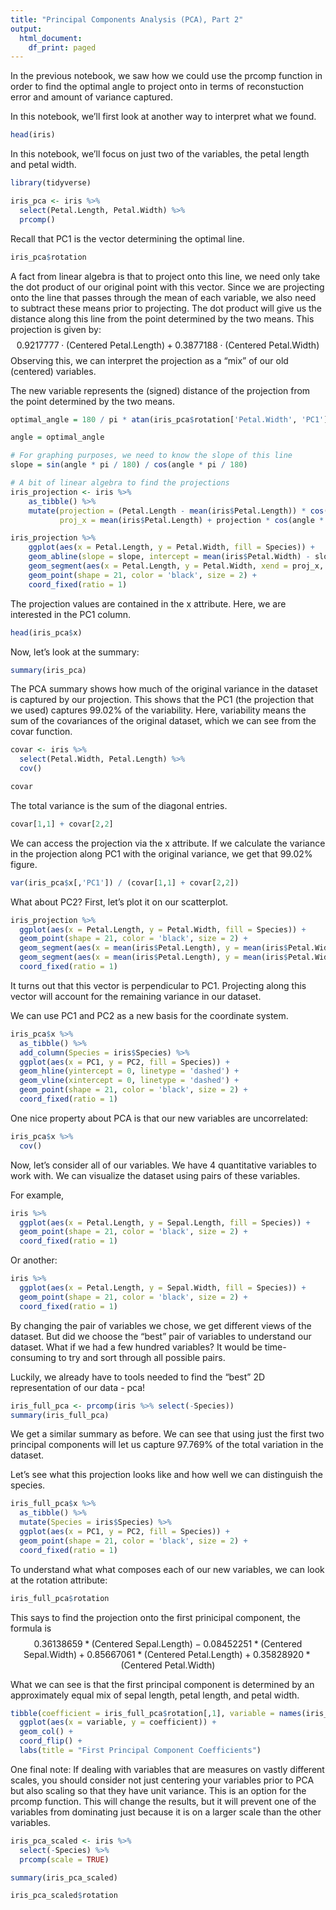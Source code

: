 ```yaml
---
title: "Principal Components Analysis (PCA), Part 2"
output:
  html_document:
    df_print: paged
---
```


In the previous notebook, we saw how we could use the prcomp function in order to find the optimal angle to project onto in terms of reconstuction error and amount of variance captured.

In this notebook, we'll first look at another way to interpret what we found.

```r
head(iris)
```

In this notebook, we'll focus on just two of the variables, the petal length and petal width.

```r
library(tidyverse)
```

```r
iris_pca <- iris %>% 
  select(Petal.Length, Petal.Width) %>% 
  prcomp()
```

Recall that PC1 is the vector determining the optimal line.
```r
iris_pca$rotation
```

A fact from linear algebra is that to project onto this line, we need only take the dot product of our original point with this vector. Since we are projecting onto the line that passes through the mean of each variable, we also need to subtract these means prior to projecting. The dot product will give us the distance along this line from the point determined by the two means. This projection is given by:
$$0.9217777 \cdot (\text{Centered Petal.Length}) + 0.3877188 \cdot (\text{Centered Petal.Width})$$
Observing this, we can interpret the projection as a "mix" of our old (centered) variables.

The new variable represents the (signed) distance of the projection from the point determined by the two means.
```r
optimal_angle = 180 / pi * atan(iris_pca$rotation['Petal.Width', 'PC1'] / iris_pca$rotation['Petal.Length', 'PC1'])

angle = optimal_angle

# For graphing purposes, we need to know the slope of this line
slope = sin(angle * pi / 180) / cos(angle * pi / 180)

# A bit of linear algebra to find the projections
iris_projection <- iris %>% 
    as_tibble() %>% 
    mutate(projection = (Petal.Length - mean(iris$Petal.Length)) * cos(angle * pi / 180)  + (Petal.Width - mean(iris$Petal.Width)) * sin(angle * pi / 180),
           proj_x = mean(iris$Petal.Length) + projection * cos(angle * pi / 180), proj_y = mean(iris$Petal.Width) + projection * sin(angle*pi / 180))

iris_projection %>% 
    ggplot(aes(x = Petal.Length, y = Petal.Width, fill = Species)) + 
    geom_abline(slope = slope, intercept = mean(iris$Petal.Width) - slope*mean(iris$Petal.Length)) +
    geom_segment(aes(x = Petal.Length, y = Petal.Width, xend = proj_x, yend = proj_y)) +
    geom_point(shape = 21, color = 'black', size = 2) +
    coord_fixed(ratio = 1)
```

The projection values are contained in the x attribute. Here, we are interested in the PC1 column.
```r
head(iris_pca$x)
```

Now, let's look at the summary:
```r
summary(iris_pca)
```
The PCA summary shows how much of the original variance in the dataset is captured by our projection. This shows that the PC1 (the projection that we used) captures 99.02% of the variability. Here, variability means the sum of the covariances of the original dataset, which we can see from the covar function.

```r
covar <- iris %>% 
  select(Petal.Width, Petal.Length) %>% 
  cov()

covar
```
The total variance is the sum of the diagonal entries.
```r
covar[1,1] + covar[2,2]
```

We can access the projection via the x attribute. If we calculate the variance in the projection along PC1 with the original variance, we get that 99.02% figure.
```r
var(iris_pca$x[,'PC1']) / (covar[1,1] + covar[2,2])
```

What about PC2? First, let's plot it on our scatterplot.
```r
iris_projection %>% 
  ggplot(aes(x = Petal.Length, y = Petal.Width, fill = Species)) + 
  geom_point(shape = 21, color = 'black', size = 2) +
  geom_segment(aes(x = mean(iris$Petal.Length), y = mean(iris$Petal.Width), xend = mean(iris$Petal.Length) + iris_pca$rotation['Petal.Length', 'PC1'], yend = mean(iris$Petal.Width) + iris_pca$rotation['Petal.Width', 'PC1']), color = 'black', arrow = arrow(ends = "last", length = unit(0.15, "inches"), type = "closed"), size = 2) +
  geom_segment(aes(x = mean(iris$Petal.Length), y = mean(iris$Petal.Width), xend = mean(iris$Petal.Length) + iris_pca$rotation['Petal.Length', 'PC2'], yend = mean(iris$Petal.Width) + iris_pca$rotation['Petal.Width', 'PC2']), color = 'black', arrow = arrow(ends = "last", length = unit(0.15, "inches"), type = "closed"), size = 2) +
  coord_fixed(ratio = 1)
```
It turns out that this vector is perpendicular to PC1. Projecting along this vector will account for the remaining variance in our dataset.

We can use PC1 and PC2 as a new basis for the coordinate system.

```r
iris_pca$x %>% 
  as_tibble() %>% 
  add_column(Species = iris$Species) %>% 
  ggplot(aes(x = PC1, y = PC2, fill = Species)) + 
  geom_hline(yintercept = 0, linetype = 'dashed') +
  geom_vline(xintercept = 0, linetype = 'dashed') +
  geom_point(shape = 21, color = 'black', size = 2) +
  coord_fixed(ratio = 1)
```

One nice property about PCA is that our new variables are uncorrelated:
```r
iris_pca$x %>% 
  cov()
```

Now, let's consider all of our variables. We have 4 quantitative variables to work with. We can visualize the dataset using pairs of these variables.

For example, 
```r
iris %>% 
  ggplot(aes(x = Petal.Length, y = Sepal.Length, fill = Species)) + 
  geom_point(shape = 21, color = 'black', size = 2) +
  coord_fixed(ratio = 1)
```

Or another:
```r
iris %>% 
  ggplot(aes(x = Petal.Length, y = Sepal.Width, fill = Species)) + 
  geom_point(shape = 21, color = 'black', size = 2) +
  coord_fixed(ratio = 1)
```

By changing the pair of variables we chose, we get different views of the dataset. But did we choose the "best" pair of variables to understand our dataset. What if we had a few hundred variables? It would be time-consuming to try and sort through all possible pairs. 

Luckily, we already have to tools needed to find the "best" 2D representation of our data - pca!

```r
iris_full_pca <- prcomp(iris %>% select(-Species))
summary(iris_full_pca)
```
We get a similar summary as before. We can see that using just the first two principal components will let us capture 97.769% of the total variation in the dataset.

Let's see what this projection looks like and how well we can distinguish the species.
```r
iris_full_pca$x %>% 
  as_tibble() %>% 
  mutate(Species = iris$Species) %>% 
  ggplot(aes(x = PC1, y = PC2, fill = Species)) + 
  geom_point(shape = 21, color = 'black', size = 2) +
  coord_fixed(ratio = 1)
```

To understand what what composes each of our new variables, we can look at the rotation attribute:
```r
iris_full_pca$rotation
```
This says to find the projection onto the first prinicipal component, the formula is 
$$0.36138659*(\text{Centered Sepal.Length}) - 0.08452251*(\text{Centered Sepal.Width}) + 0.85667061*(\text{Centered Petal.Length}) + 0.35828920*(\text{Centered Petal.Width})$$

What we can see is that the first principal component is determined by an approximately equal mix of sepal length, petal length, and petal width.
```r
tibble(coefficient = iris_full_pca$rotation[,1], variable = names(iris_full_pca$rotation[,1])) %>% 
  ggplot(aes(x = variable, y = coefficient)) + 
  geom_col() + 
  coord_flip() +
  labs(title = "First Principal Component Coefficients")
```

One final note: If dealing with variables that are measures on vastly different scales, you should consider not just centering your variables prior to PCA but also scaling so that they have unit variance. This is an option for the prcomp function. This will change the results, but it will prevent one of the variables from dominating just because it is on a larger scale than the other variables.

```r
iris_pca_scaled <- iris %>% 
  select(-Species) %>% 
  prcomp(scale = TRUE)
```

```r
summary(iris_pca_scaled)
```

```r
iris_pca_scaled$rotation
```